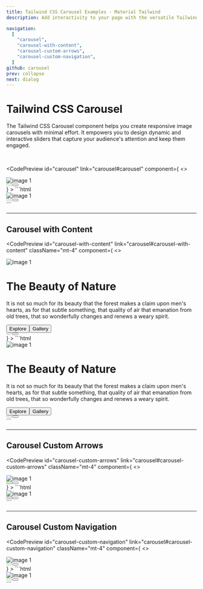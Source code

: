 ```yaml
---
title: Tailwind CSS Carousel Examples - Material Tailwind 
description: Add interactivity to your page with the versatile Tailwind CSS Carousel component. Customize and integrate it easily into your web project.

navigation:
  [
    "carousel",
    "carousel-with-content",
    "carousel-custom-arrows",
    "carousel-custom-navigation",
  ]
github: carousel
prev: collapse
next: dialog
---
```


# Tailwind CSS Carousel  

The Tailwind CSS Carousel component helps you create responsive image carousels with minimal effort. It empowers you to design dynamic and interactive sliders that capture your audience's attention and keep them engaged. 


<br />

<CodePreview
  id="carousel"
  link="carousel#carousel"
  component={
   <>
 <div class="grid min-h-[140px] w-full place-items-center overflow-x-scroll rounded-lg p-6 lg:overflow-visible">
  <div class="relative flex w-full h-full overflow-x-hidden rounded-xl">
    <div class="left-0 right-0 flex-none inline-block w-full h-full transform-none " ><img
        src="https://images.unsplash.com/photo-1497436072909-60f360e1d4b1?ixlib=rb-4.0.3&amp;ixid=MnwxMjA3fDB8MHxwaG90by1wYWdlfHx8fGVufDB8fHx8&amp;auto=format&amp;fit=crop&amp;w=2560&amp;q=80"
        alt="image 1" class="object-cover w-full h-full"/></div><button disabled=""
      class="!absolute top-2/4 left-4 -translate-y-2/4 rounded-full select-none transition-all disabled:opacity-50 disabled:shadow-none disabled:pointer-events-none w-12 max-w-[48px] h-12 max-h-[48px] text-white hover:bg-white/10 active:bg-white/30 grid place-items-center"><svg
        xmlns="http://www.w3.org/2000/svg" fill="none" viewBox="0 0 24 24" stroke="currentColor" stroke-width="3"
        class="-ml-1 h-7 w-7">
        <path stroke-linecap="round" stroke-linejoin="round" d="M15.75 19.5L8.25 12l7.5-7.5"></path>
      </svg></button><button
      class="!absolute top-2/4 right-4 -translate-y-2/4 rounded-full select-none transition-all disabled:opacity-50 disabled:shadow-none disabled:pointer-events-none w-12 max-w-[48px] h-12 max-h-[48px] text-white hover:bg-white/10 active:bg-white/30 grid place-items-center"><svg
        xmlns="http://www.w3.org/2000/svg" fill="none" viewBox="0 0 24 24" stroke="currentColor" stroke-width="3"
        class="ml-1 h-7 w-7">
        <path stroke-linecap="round" stroke-linejoin="round" d="M8.25 4.5l7.5 7.5-7.5 7.5"></path>
      </svg></button>
    <div class="absolute z-50 flex gap-2 bottom-4 left-2/4 -translate-x-2/4"><span
        class="block h-3 w-3 cursor-pointer rounded-full transition-colors content-[''] bg-white"></span><span
        class="block h-3 w-3 cursor-pointer rounded-full transition-colors content-[''] bg-white/50"></span><span
        class="block h-3 w-3 cursor-pointer rounded-full transition-colors content-[''] bg-white/50"></span></div>
  </div>
</div>
   </>
  }
>
  ```html
<div class="grid min-h-[140px] w-full place-items-center overflow-x-scroll rounded-lg p-6 lg:overflow-visible">
  <div class="relative flex w-full h-full overflow-x-hidden rounded-xl">
    <div class="left-0 right-0 flex-none inline-block w-full h-full transform-none " ><img
        src="https://images.unsplash.com/photo-1497436072909-60f360e1d4b1?ixlib=rb-4.0.3&amp;ixid=MnwxMjA3fDB8MHxwaG90by1wYWdlfHx8fGVufDB8fHx8&amp;auto=format&amp;fit=crop&amp;w=2560&amp;q=80"
        alt="image 1" class="object-cover w-full h-full"/></div>
    <button disabled=""
      class="!absolute top-2/4 left-4 -translate-y-2/4 rounded-full select-none transition-all disabled:opacity-50 disabled:shadow-none disabled:pointer-events-none w-12 max-w-[48px] h-12 max-h-[48px] text-white hover:bg-white/10 active:bg-white/30 grid place-items-center"><svg
        xmlns="http://www.w3.org/2000/svg" fill="none" viewBox="0 0 24 24" stroke="currentColor" stroke-width="3"
        class="-ml-1 h-7 w-7">
        <path stroke-linecap="round" stroke-linejoin="round" d="M15.75 19.5L8.25 12l7.5-7.5"></path>
      </svg></button><button
      class="!absolute top-2/4 right-4 -translate-y-2/4 rounded-full select-none transition-all disabled:opacity-50 disabled:shadow-none disabled:pointer-events-none w-12 max-w-[48px] h-12 max-h-[48px] text-white hover:bg-white/10 active:bg-white/30 grid place-items-center"><svg
        xmlns="http://www.w3.org/2000/svg" fill="none" viewBox="0 0 24 24" stroke="currentColor" stroke-width="3"
        class="ml-1 h-7 w-7">
        <path stroke-linecap="round" stroke-linejoin="round" d="M8.25 4.5l7.5 7.5-7.5 7.5"></path>
      </svg></button>
    <div class="absolute z-50 flex gap-2 bottom-4 left-2/4 -translate-x-2/4"><span
        class="block h-3 w-3 cursor-pointer rounded-full transition-colors content-[''] bg-white"></span><span
        class="block h-3 w-3 cursor-pointer rounded-full transition-colors content-[''] bg-white/50"></span><span
        class="block h-3 w-3 cursor-pointer rounded-full transition-colors content-[''] bg-white/50"></span></div>
  </div>
</div>
  ```
</CodePreview>

---

## Carousel with Content

<CodePreview
  id="carousel-with-content"
  link="carousel#carousel-with-content"
  className="mt-4"
  component={
   <>
<div class="grid w-full place-items-center rounded-lg p-6">
  <div class="relative w-full h-full overflow-x-hidden flex rounded-xl">
  <div
    class="w-full h-full inline-block flex-none"
  >
    <div class="relative min-h-[500px] h-full w-full">
      <img
        src="https://images.unsplash.com/photo-1497436072909-60f360e1d4b1?ixlib=rb-4.0.3&amp;ixid=MnwxMjA3fDB8MHxwaG90by1wYWdlfHx8fGVufDB8fHx8&amp;auto=format&amp;fit=crop&amp;w=2560&amp;q=80"
        alt="image 1"
        class="h-full w-full object-cover"
      />
      <div
        class="absolute inset-0 grid h-full w-full place-items-center bg-black/75"
      >
        <div class="w-3/4 text-center md:w-2/4">
          <h1
            class="block antialiased tracking-normal font-sans font-semibold text-white mb-4 text-3xl md:text-4xl lg:text-5xl"
          >
            The Beauty of Nature
          </h1>
          <p
            class="block antialiased font-sans text-xl font-normal leading-relaxed text-white mb-12 opacity-80"
          >
            It is not so much for its beauty that the forest makes a claim upon
            men's hearts, as for that subtle something, that quality of air that
            emanation from old trees, that so wonderfully changes and renews a
            weary spirit.
          </p>
          <div class="flex justify-center gap-2">
            <button
              class="align-middle select-none font-sans font-bold text-center uppercase transition-all disabled:opacity-50 disabled:shadow-none disabled:pointer-events-none text-sm py-3.5 px-7 rounded-lg bg-white text-blue-gray-900 shadow-md shadow-blue-gray-500/10 hover:shadow-lg hover:shadow-blue-gray-500/20 focus:opacity-[0.85] focus:shadow-none active:opacity-[0.85] active:shadow-none"
              type="button"
            >
              Explore</button
            ><button
              class="align-middle select-none font-sans font-bold text-center uppercase transition-all disabled:opacity-50 disabled:shadow-none disabled:pointer-events-none text-sm py-3.5 px-7 rounded-lg text-white hover:bg-white/10 active:bg-white/30"
              type="button"
            >
              Gallery
            </button>
          </div>
        </div>
      </div>
    </div>
  </div>
  <button
    class="!absolute top-2/4 left-4 -translate-y-2/4 rounded-full select-none transition-all disabled:opacity-50 disabled:shadow-none disabled:pointer-events-none w-12 max-w-[48px] h-12 max-h-[48px] text-white hover:bg-white/10 active:bg-white/30 grid place-items-center"
    disabled=""
  >
    <svg
      xmlns="http://www.w3.org/2000/svg"
      fill="none"
      viewBox="0 0 24 24"
      stroke="currentColor"
      stroke-width="3"
      class="-ml-1 h-7 w-7"
    >
      <path
        stroke-linecap="round"
        stroke-linejoin="round"
        d="M15.75 19.5L8.25 12l7.5-7.5"
      ></path>
    </svg></button
  ><button
    class="!absolute top-2/4 right-4 -translate-y-2/4 rounded-full select-none transition-all disabled:opacity-50 disabled:shadow-none disabled:pointer-events-none w-12 max-w-[48px] h-12 max-h-[48px] text-white hover:bg-white/10 active:bg-white/30 grid place-items-center"
  >
    <svg
      xmlns="http://www.w3.org/2000/svg"
      fill="none"
      viewBox="0 0 24 24"
      stroke="currentColor"
      stroke-width="3"
      class="ml-1 h-7 w-7"
    >
      <path
        stroke-linecap="round"
        stroke-linejoin="round"
        d="M8.25 4.5l7.5 7.5-7.5 7.5"
      ></path>
    </svg>
  </button>
  <div class="absolute bottom-4 left-2/4 z-50 flex -translate-x-2/4 gap-2">
    <span
      class="block h-3 w-3 cursor-pointer rounded-full transition-colors content-[''] bg-white"
    ></span
    ><span
      class="block h-3 w-3 cursor-pointer rounded-full transition-colors content-[''] bg-white/50"
    ></span
    ><span
      class="block h-3 w-3 cursor-pointer rounded-full transition-colors content-[''] bg-white/50"
    ></span>
  </div>
</div>
</div>
   </>
  }
>
  ```html
<div class="grid w-full place-items-center rounded-lg p-6">
  <div class="relative w-full h-full overflow-x-hidden flex rounded-xl">
  <div
    class="w-full h-full inline-block flex-none"
  >
    <div class="relative min-h-[500px] h-full w-full">
      <img
        src="https://images.unsplash.com/photo-1497436072909-60f360e1d4b1?ixlib=rb-4.0.3&amp;ixid=MnwxMjA3fDB8MHxwaG90by1wYWdlfHx8fGVufDB8fHx8&amp;auto=format&amp;fit=crop&amp;w=2560&amp;q=80"
        alt="image 1"
        class="h-full w-full object-cover"
      />
      <div
        class="absolute inset-0 grid h-full w-full place-items-center bg-black/75"
      >
        <div class="w-3/4 text-center md:w-2/4">
          <h1
            class="block antialiased tracking-normal font-sans font-semibold text-white mb-4 text-3xl md:text-4xl lg:text-5xl"
          >
            The Beauty of Nature
          </h1>
          <p
            class="block antialiased font-sans text-xl font-normal leading-relaxed text-white mb-12 opacity-80"
          >
            It is not so much for its beauty that the forest makes a claim upon
            men's hearts, as for that subtle something, that quality of air that
            emanation from old trees, that so wonderfully changes and renews a
            weary spirit.
          </p>
          <div class="flex justify-center gap-2">
            <button
              class="align-middle select-none font-sans font-bold text-center uppercase transition-all disabled:opacity-50 disabled:shadow-none disabled:pointer-events-none text-sm py-3.5 px-7 rounded-lg bg-white text-blue-gray-900 shadow-md shadow-blue-gray-500/10 hover:shadow-lg hover:shadow-blue-gray-500/20 focus:opacity-[0.85] focus:shadow-none active:opacity-[0.85] active:shadow-none"
              type="button"
            >
              Explore</button
            ><button
              class="align-middle select-none font-sans font-bold text-center uppercase transition-all disabled:opacity-50 disabled:shadow-none disabled:pointer-events-none text-sm py-3.5 px-7 rounded-lg text-white hover:bg-white/10 active:bg-white/30"
              type="button"
            >
              Gallery
            </button>
          </div>
        </div>
      </div>
    </div>
  </div>
  <button
    class="!absolute top-2/4 left-4 -translate-y-2/4 rounded-full select-none transition-all disabled:opacity-50 disabled:shadow-none disabled:pointer-events-none w-12 max-w-[48px] h-12 max-h-[48px] text-white hover:bg-white/10 active:bg-white/30 grid place-items-center"
    disabled=""
  >
    <svg
      xmlns="http://www.w3.org/2000/svg"
      fill="none"
      viewBox="0 0 24 24"
      stroke="currentColor"
      stroke-width="3"
      class="-ml-1 h-7 w-7"
    >
      <path
        stroke-linecap="round"
        stroke-linejoin="round"
        d="M15.75 19.5L8.25 12l7.5-7.5"
      ></path>
    </svg></button
  ><button
    class="!absolute top-2/4 right-4 -translate-y-2/4 rounded-full select-none transition-all disabled:opacity-50 disabled:shadow-none disabled:pointer-events-none w-12 max-w-[48px] h-12 max-h-[48px] text-white hover:bg-white/10 active:bg-white/30 grid place-items-center"
  >
    <svg
      xmlns="http://www.w3.org/2000/svg"
      fill="none"
      viewBox="0 0 24 24"
      stroke="currentColor"
      stroke-width="3"
      class="ml-1 h-7 w-7"
    >
      <path
        stroke-linecap="round"
        stroke-linejoin="round"
        d="M8.25 4.5l7.5 7.5-7.5 7.5"
      ></path>
    </svg>
  </button>
  <div class="absolute bottom-4 left-2/4 z-50 flex -translate-x-2/4 gap-2">
    <span
      class="block h-3 w-3 cursor-pointer rounded-full transition-colors content-[''] bg-white"
    ></span
    ><span
      class="block h-3 w-3 cursor-pointer rounded-full transition-colors content-[''] bg-white/50"
    ></span
    ><span
      class="block h-3 w-3 cursor-pointer rounded-full transition-colors content-[''] bg-white/50"
    ></span>
  </div>
</div>
</div>
```
</CodePreview>

---

## Carousel Custom Arrows

<CodePreview
  id="carousel-custom-arrows"
  link="carousel#carousel-custom-arrows"
  className="mt-4"
  component={
   <>
<div class="grid min-h-[140px] w-full place-items-center overflow-x-scroll rounded-lg p-6 lg:overflow-visible">
  <div class="relative flex w-full h-full overflow-x-hidden rounded-xl">
    <div class="left-0 right-0 flex-none inline-block w-full h-full transform-none " ><img
        src="https://images.unsplash.com/photo-1497436072909-60f360e1d4b1?ixlib=rb-4.0.3&amp;ixid=MnwxMjA3fDB8MHxwaG90by1wYWdlfHx8fGVufDB8fHx8&amp;auto=format&amp;fit=crop&amp;w=2560&amp;q=80"
        alt="image 1" class="object-cover w-full h-full"/></div>
    <button
      class=" align-middle select-none font-sans font-medium text-center uppercase transition-all disabled:opacity-50 disabled:shadow-none disabled:pointer-events-none w-12 max-w-[48px] h-12 max-h-[48px] rounded-lg text-sm text-white hover:bg-white/10 active:bg-white/30 !absolute top-2/4 left-4 -translate-y-2/4"
      type="button"><span class="absolute transform -translate-x-1/2 -translate-y-1/2 top-1/2 left-1/2"><svg
          xmlns="http://www.w3.org/2000/svg" fill="none" viewBox="0 0 24 24" stroke-width="2" stroke="currentColor"
          class="w-6 h-6">
          <path stroke-linecap="round" stroke-linejoin="round" d="M10.5 19.5L3 12m0 0l7.5-7.5M3 12h18"></path>
        </svg></span></button><button
      class=" align-middle select-none font-sans font-medium text-center uppercase transition-all disabled:opacity-50 disabled:shadow-none disabled:pointer-events-none w-12 max-w-[48px] h-12 max-h-[48px] rounded-lg text-sm text-white hover:bg-white/10 active:bg-white/30 !absolute top-2/4 !right-4 -translate-y-2/4"
      type="button"><span class="absolute transform -translate-x-1/2 -translate-y-1/2 top-1/2 left-1/2"><svg
          xmlns="http://www.w3.org/2000/svg" fill="none" viewBox="0 0 24 24" stroke-width="2" stroke="currentColor"
          class="w-6 h-6">
          <path stroke-linecap="round" stroke-linejoin="round" d="M13.5 4.5L21 12m0 0l-7.5 7.5M21 12H3"></path>
        </svg></span></button>
    <div class="absolute z-50 flex gap-2 bottom-4 left-2/4 -translate-x-2/4"><span
        class="block h-3 w-3 cursor-pointer rounded-full transition-colors content-[''] bg-white"></span><span
        class="block h-3 w-3 cursor-pointer rounded-full transition-colors content-[''] bg-white/50"></span><span
        class="block h-3 w-3 cursor-pointer rounded-full transition-colors content-[''] bg-white/50"></span></div>
  </div>
</div>
   </>
  }
>
  ```html
<div class="grid min-h-[140px] w-full place-items-center overflow-x-scroll rounded-lg p-6 lg:overflow-visible">
  <div class="relative flex w-full h-full overflow-x-hidden rounded-xl">
    <div class="left-0 right-0 flex-none inline-block w-full h-full transform-none " ><img
        src="https://images.unsplash.com/photo-1497436072909-60f360e1d4b1?ixlib=rb-4.0.3&amp;ixid=MnwxMjA3fDB8MHxwaG90by1wYWdlfHx8fGVufDB8fHx8&amp;auto=format&amp;fit=crop&amp;w=2560&amp;q=80"
        alt="image 1" class="object-cover w-full h-full"/></div>
    <button
      class=" align-middle select-none font-sans font-medium text-center uppercase transition-all disabled:opacity-50 disabled:shadow-none disabled:pointer-events-none w-12 max-w-[48px] h-12 max-h-[48px] rounded-lg text-sm text-white hover:bg-white/10 active:bg-white/30 !absolute top-2/4 left-4 -translate-y-2/4"
      type="button"><span class="absolute transform -translate-x-1/2 -translate-y-1/2 top-1/2 left-1/2"><svg
          xmlns="http://www.w3.org/2000/svg" fill="none" viewBox="0 0 24 24" stroke-width="2" stroke="currentColor"
          class="w-6 h-6">
          <path stroke-linecap="round" stroke-linejoin="round" d="M10.5 19.5L3 12m0 0l7.5-7.5M3 12h18"></path>
        </svg></span></button><button
      class=" align-middle select-none font-sans font-medium text-center uppercase transition-all disabled:opacity-50 disabled:shadow-none disabled:pointer-events-none w-12 max-w-[48px] h-12 max-h-[48px] rounded-lg text-sm text-white hover:bg-white/10 active:bg-white/30 !absolute top-2/4 !right-4 -translate-y-2/4"
      type="button"><span class="absolute transform -translate-x-1/2 -translate-y-1/2 top-1/2 left-1/2"><svg
          xmlns="http://www.w3.org/2000/svg" fill="none" viewBox="0 0 24 24" stroke-width="2" stroke="currentColor"
          class="w-6 h-6">
          <path stroke-linecap="round" stroke-linejoin="round" d="M13.5 4.5L21 12m0 0l-7.5 7.5M21 12H3"></path>
        </svg></span></button>
    <div class="absolute z-50 flex gap-2 bottom-4 left-2/4 -translate-x-2/4"><span
        class="block h-3 w-3 cursor-pointer rounded-full transition-colors content-[''] bg-white"></span><span
        class="block h-3 w-3 cursor-pointer rounded-full transition-colors content-[''] bg-white/50"></span><span
        class="block h-3 w-3 cursor-pointer rounded-full transition-colors content-[''] bg-white/50"></span></div>
  </div>
</div>
  ```
</CodePreview>

---


## Carousel Custom Navigation

<CodePreview
  id="carousel-custom-navigation"
  link="carousel#carousel-custom-navigation"
  className="mt-4"
  component={
   <>
<div class="grid min-h-[140px] w-full place-items-center overflow-x-scroll rounded-lg p-6 lg:overflow-visible">
  <div class="relative flex w-full h-full overflow-x-hidden rounded-xl">
    <div class="left-0 right-0 flex-none inline-block w-full h-full transform-none " ><img
        src="https://images.unsplash.com/photo-1497436072909-60f360e1d4b1?ixlib=rb-4.0.3&amp;ixid=MnwxMjA3fDB8MHxwaG90by1wYWdlfHx8fGVufDB8fHx8&amp;auto=format&amp;fit=crop&amp;w=2560&amp;q=80"
        alt="image 1" class="object-cover w-full h-full"/></div>
    <button
      class="!absolute top-2/4 left-4 -translate-y-2/4 rounded-full select-none transition-all disabled:opacity-50 disabled:shadow-none disabled:pointer-events-none w-12 max-w-[48px] h-12 max-h-[48px] text-white hover:bg-white/10 active:bg-white/30 grid place-items-center"
      disabled=""><svg xmlns="http://www.w3.org/2000/svg" fill="none" viewBox="0 0 24 24" stroke="currentColor"
        stroke-width="3" class="-ml-1 h-7 w-7">
        <path stroke-linecap="round" stroke-linejoin="round" d="M15.75 19.5L8.25 12l7.5-7.5"></path>
      </svg></button><button
      class="!absolute top-2/4 right-4 -translate-y-2/4 rounded-full select-none transition-all disabled:opacity-50 disabled:shadow-none disabled:pointer-events-none w-12 max-w-[48px] h-12 max-h-[48px] text-white hover:bg-white/10 active:bg-white/30 grid place-items-center"><svg
        xmlns="http://www.w3.org/2000/svg" fill="none" viewBox="0 0 24 24" stroke="currentColor" stroke-width="3"
        class="ml-1 h-7 w-7">
        <path stroke-linecap="round" stroke-linejoin="round" d="M8.25 4.5l7.5 7.5-7.5 7.5"></path>
      </svg></button>
    <div class="absolute z-50 flex gap-2 bottom-4 left-2/4 -translate-x-2/4"><span
        class="block h-1 cursor-pointer rounded-2xl transition-all content-[''] w-8 bg-white"></span><span
        class="block h-1 cursor-pointer rounded-2xl transition-all content-[''] w-4 bg-white/50"></span><span
        class="block h-1 cursor-pointer rounded-2xl transition-all content-[''] w-4 bg-white/50"></span></div>
  </div>
</div>
   </>
  }
>
  ```html
<div class="grid min-h-[140px] w-full place-items-center overflow-x-scroll rounded-lg p-6 lg:overflow-visible">
  <div class="relative flex w-full h-full overflow-x-hidden rounded-xl">
    <div class="left-0 right-0 flex-none inline-block w-full h-full transform-none " ><img
        src="https://images.unsplash.com/photo-1497436072909-60f360e1d4b1?ixlib=rb-4.0.3&amp;ixid=MnwxMjA3fDB8MHxwaG90by1wYWdlfHx8fGVufDB8fHx8&amp;auto=format&amp;fit=crop&amp;w=2560&amp;q=80"
        alt="image 1" class="object-cover w-full h-full"/></div>
    <button
      class="!absolute top-2/4 left-4 -translate-y-2/4 rounded-full select-none transition-all disabled:opacity-50 disabled:shadow-none disabled:pointer-events-none w-12 max-w-[48px] h-12 max-h-[48px] text-white hover:bg-white/10 active:bg-white/30 grid place-items-center"
      disabled=""><svg xmlns="http://www.w3.org/2000/svg" fill="none" viewBox="0 0 24 24" stroke="currentColor"
        stroke-width="3" class="-ml-1 h-7 w-7">
        <path stroke-linecap="round" stroke-linejoin="round" d="M15.75 19.5L8.25 12l7.5-7.5"></path>
      </svg></button><button
      class="!absolute top-2/4 right-4 -translate-y-2/4 rounded-full select-none transition-all disabled:opacity-50 disabled:shadow-none disabled:pointer-events-none w-12 max-w-[48px] h-12 max-h-[48px] text-white hover:bg-white/10 active:bg-white/30 grid place-items-center"><svg
        xmlns="http://www.w3.org/2000/svg" fill="none" viewBox="0 0 24 24" stroke="currentColor" stroke-width="3"
        class="ml-1 h-7 w-7">
        <path stroke-linecap="round" stroke-linejoin="round" d="M8.25 4.5l7.5 7.5-7.5 7.5"></path>
      </svg></button>
    <div class="absolute z-50 flex gap-2 bottom-4 left-2/4 -translate-x-2/4"><span
        class="block h-1 cursor-pointer rounded-2xl transition-all content-[''] w-8 bg-white"></span><span
        class="block h-1 cursor-pointer rounded-2xl transition-all content-[''] w-4 bg-white/50"></span><span
        class="block h-1 cursor-pointer rounded-2xl transition-all content-[''] w-4 bg-white/50"></span></div>
  </div>
</div>
  ```
</CodePreview>
